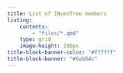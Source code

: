 ```yaml
---
title: List of INvenTree members
listing: 
    contents: 
        - "files/*.qmd"
    type: grid
    image-height: 200px
title-block-banner-color: "#ffffff"
title-block-banner: "#6ab04c"
---
```

